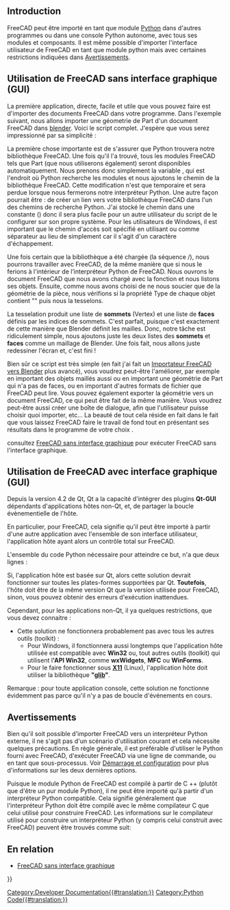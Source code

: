 <languages/>

{{TOCright}}

== Introduction ==

FreeCAD peut être importé en tant que module [[Python/fr|Python]] dans d'autres programmes ou dans une console Python autonome, avec tous ses modules et composants. Il est même possible d'importer l'interface utilisateur de FreeCAD en tant que module python mais avec certaines restrictions indiquées dans [[#Avertissements|Avertissements]].

<span id="Using_FreeCAD_without_GUI"></span>
== Utilisation de FreeCAD sans interface graphique (GUI) ==

La première application, directe, facile et utile que vous pouvez faire est d'importer des documents FreeCAD dans votre programme. Dans l'exemple suivant, nous allons importer une géometrie de Part d'un document FreeCAD dans [http://www.blender.org blender]. Voici le script complet. J'espère que vous serez impressionné par sa simplicité :
{{Code|lang=python|code=
<nowiki>
FREECADPATH = '/usr/lib/freecad-python3/lib/' # path to your FreeCAD.so or FreeCAD.pyd file,
# for Windows you must either use \\ or / in the path, using a single \ is problematic
# FREECADPATH = 'C:\\FreeCAD\\bin'
import Blender, sys
sys.path.append(FREECADPATH)
 
def import_fcstd(filename):
   try:
       import FreeCAD
   except ValueError:
       Blender.Draw.PupMenu('Error%t|FreeCAD library not found. Please check the FREECADPATH variable in the import script is correct')
   else:
       scene = Blender.Scene.GetCurrent()
       import Part
       doc = FreeCAD.open(filename)
       objects = doc.Objects
       for ob in objects:
           if ob.Type[:4] == 'Part':
               shape = ob.Shape
               if shape.Faces:
                   mesh = Blender.Mesh.New()
                   rawdata = shape.tessellate(1)
                   for v in rawdata[0]:
                       mesh.verts.append((v.x,v.y,v.z))
                   for f in rawdata[1]:
                       mesh.faces.append.append(f)
                   scene.objects.new(mesh,ob.Name)
       Blender.Redraw()

def main():
   Blender.Window.FileSelector(import_fcstd, 'IMPORT FCSTD', 
                        Blender.sys.makename(ext='.fcstd'))    
 
# This lets you import the script without running it
if __name__=='__main__':
   main()
</nowiki>
}}

La première chose importante est de s'assurer que Python trouvera notre bibliothèque FreeCAD. Une fois qu'il l'a trouvé, tous les modules FreeCAD tels que Part (que nous utiliserons également) seront disponibles automatiquement. Nous prenons donc simplement la variable {{incode|sys.path}}, qui est l'endroit où Python recherche les modules et nous ajoutons le chemin de la bibliothèque FreeCAD. Cette modification n'est que temporaire et sera perdue lorsque nous fermerons notre interpréteur Python. Une autre façon pourrait être : de créer un lien vers votre bibliothèque FreeCAD dans l'un des chemins de recherche Python. J'ai stocké le chemin dans une constante ({{incode|FREECADPATH}}) donc il sera plus facile pour un autre utilisateur du script de le configurer sur son propre système. Pour les utilisateurs de Windows, il est important que le chemin d'accès soit spécifié en utilisant {{incode|\\}} ou {{incode|/}} comme séparateur au lieu de simplement {{incode|\}} car il s'agit d'un caractère d'échappement.

{{Code|lang=python|code=
FREECADPATH = 'C:\\FreeCAD\\bin' # path to your FreeCAD.so or FreeCAD.pyd file
import sys
sys.path.append(FREECADPATH)
}}

Une fois certain que la bibliothèque a été chargée (la séquence {{incode|try}}/{{incode|except}}), nous pourrons travailler avec FreeCAD, de la même manière que si nous le ferions à l'intérieur de l’interpréteur Python de FreeCAD. Nous ouvrons le document FreeCAD que nous avons chargé avec la fonction {{incode|main()}} et nous listons ses objets. Ensuite, comme nous avons choisi de ne nous soucier que de la géométrie de la pièce, nous vérifions si la propriété Type de chaque objet contient "{{incode|Part}}" puis nous la tesselons.

{{Code|lang=python|code=
       import Part
       doc = FreeCAD.open(filename)
       objects = doc.Objects
       for ob in objects:
           if ob.Type[:4] == 'Part':
}}

La tesselation produit une liste de '''sommets''' (Vertex) et une liste de '''faces''' définis par les indices de sommets.
C'est parfait, puisque c'est exactement de cette manière que Blender définit les mailles.
Donc, notre tâche est ridiculement simple, nous ajoutons juste les deux listes des '''sommets''' et '''faces''' comme un maillage de Blender.
Une fois fait, nous allons juste redessiner l'écran et, c'est fini !

{{Code|lang=python|code=
           if ob.Type[:4] == 'Part':
               shape = ob.Shape
               if shape.Faces:
                   mesh = Blender.Mesh.New()
                   rawdata = shape.tessellate(1)
                   for v in rawdata[0]:
                       mesh.verts.append((v.x,v.y,v.z))
                   for f in rawdata[1]:
                       mesh.faces.append.append(f)
                   scene.objects.new(mesh,ob.Name)
       Blender.Redraw()
}}

Bien sûr ce script est très simple (en fait j'ai fait un [https://yorik.uncreated.net/archive/scripts/blender24/import_freecad.py Importateur FreeCAD vers Blender] plus avancé), vous voudrez peut-être l'améliorer, par exemple en important des objets maillés aussi ou en important une géométrie de Part qui n'a pas de faces, ou en important d'autres formats de fichier que FreeCAD peut lire. Vous pouvez également exporter la géométrie vers un document FreeCAD, ce qui peut être fait de la même manière. Vous voudrez peut-être aussi créer une boîte de dialogue, afin que l'utilisateur puisse choisir quoi importer, etc... La beauté de tout cela réside en fait dans le fait que vous laissez FreeCAD faire le travail de fond tout en présentant ses résultats dans le programme de votre choix .

{{Emphasis|Remarque :}} consultez [[Headless_FreeCAD/fr|FreeCAD sans interface graphique]] pour exécuter FreeCAD sans l'interface graphique.

<span id="Using_FreeCAD_with_GUI"></span>
== Utilisation de FreeCAD avec interface graphique (GUI) ==

Depuis la version 4.2 de Qt, Qt a la capacité d'intégrer des plugins '''Qt-GUI''' dépendants d'applications hôtes non-Qt, et, de partager la boucle évènementielle de l'hôte.

En particulier, pour FreeCAD, cela signifie qu'il peut être importé à partir d'une autre application avec l'ensemble de son interface utilisateur, l'application hôte ayant alors un contrôle total sur FreeCAD.

L'ensemble du code Python nécessaire pour atteindre ce but, n'a que deux lignes :

{{Code|code=
import FreeCADGui 
FreeCADGui.showMainWindow()
}}

Si, l'application hôte est basée sur Qt, alors cette solution devrait fonctionner sur toutes les plates-formes supportées par Qt. '''Toutefois''', l'hôte doit être de la même version Qt que la version utilisée pour FreeCAD, sinon, vous pouvez obtenir des erreurs d'exécution inattendues. 

Cependant, pour les applications non-Qt, il ya quelques restrictions, que vous devez connaitre :
* Cette solution ne fonctionnera probablement pas avec tous les autres outils (toolkit) :
** Pour Windows, il fonctionnera aussi longtemps que l'application hôte utilisée est compatible avec '''Win32''' ou, tout autres outils (toolkit) qui utilisent l''''API Win32''', comme '''wxWidgets''', '''MFC''' ou '''WinForms'''.
** Pour le faire fonctionner sous '''[http://fr.wikipedia.org/wiki/X_Window_System X11]''' (Linux), l'application hôte doit utiliser la bibliothèque '''"[http://developer.gnome.org/glib/ glib]"'''.

Remarque : pour toute application console, cette solution ne fonctionne évidemment pas parce qu'il n'y a pas de boucle d'événements en cours.

<span id="Caveats"></span>
==Avertissements==

Bien qu'il soit possible d'importer FreeCAD vers un interpréteur Python externe, il ne s'agit pas d'un scénario d'utilisation courant et cela nécessite quelques précautions. En règle générale, il est préférable d'utiliser le Python fourni avec FreeCAD, d'exécuter FreeCAD via une ligne de commande, ou en tant que sous-processus. Voir [[Start up and Configuration/fr|Démarrage et configuration]] pour plus d'informations sur les deux dernières options.

Puisque le module Python de FreeCAD est compilé à partir de C ++ (plutôt que d'être un pur module Python), il ne peut être importé qu'à partir d'un interpréteur Python compatible. Cela signifie généralement que l'interpréteur Python doit être compilé avec le même compilateur C que celui utilisé pour construire FreeCAD. Les informations sur le compilateur utilisé pour construire un interpréteur Python (y compris celui construit avec FreeCAD) peuvent être trouvés comme suit:

{{Code|code=
>>> import sys
>>> sys.version
'2.7.13 (default, Dec 17 2016, 23:03:43) \n[GCC 4.2.1 Compatible Apple LLVM 8.0.0 (clang-800.0.42.1)]'
}}

<span id="Related"></span>
== En relation ==

* [[Headless_FreeCAD/fr|FreeCAD sans interface graphique]]


{{Powerdocnavi{{#translation:}}}}
[[Category:Developer Documentation{{#translation:}}]]
[[Category:Python Code{{#translation:}}]]